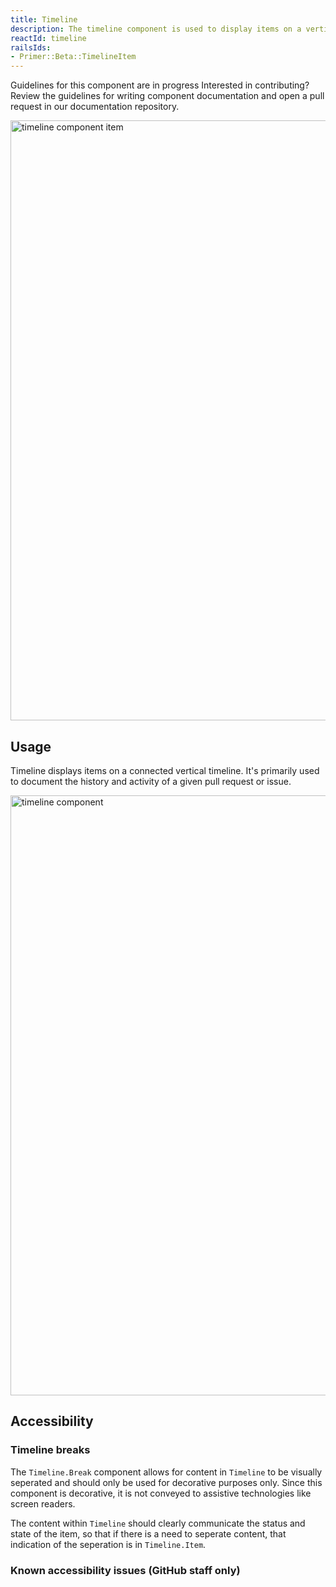 ```yaml
---
title: Timeline
description: The timeline component is used to display items on a vertical timeline, connected by timeline elements.
reactId: timeline
railsIds:
- Primer::Beta::TimelineItem
---
```



<Note variant="warning">
  <Text sx={{display: 'block', fontWeight: 'bold', mb: 2}}>Guidelines for this component are in progress</Text>
  <Text>Interested in contributing? Review the guidelines for <Link as={GatsbyLink} to="/guides/contribute/documentation#documenting-components">writing component documentation</Link> and open a pull request in our <Link as={GatsbyLink} to="https://github.com/primer/design">documentation repository.</Link></Text>
</Note>

<br />

<img
  width="960"
  role="presentation"
  src="https://github.com/primer/design/assets/586552/f1ef5e7c-86fb-4131-be14-4831923065cf"
  alt="timeline component item"
/>

## Usage

Timeline displays items on a connected vertical timeline. It's primarily used to document the history and activity of a given pull request or issue.

<img
  width="960"
  role="presentation"
  src="https://github.com/primer/design/assets/586552/d44a8384-44fc-4879-9f1b-a4d33a53d994"
  alt="timeline component"
/>

## Accessibility

### Timeline breaks

The `Timeline.Break` component allows for content in `Timeline` to be visually seperated and should only be used for decorative purposes only. Since this component is decorative, it is not conveyed to assistive technologies like screen readers.

The content within `Timeline` should clearly communicate the status and state of the item, so that if there is a need to seperate content, that indication of the seperation is in `Timeline.Item`.

### Known accessibility issues (GitHub staff only)

 <AccessibilityLink label="Timeline"/>